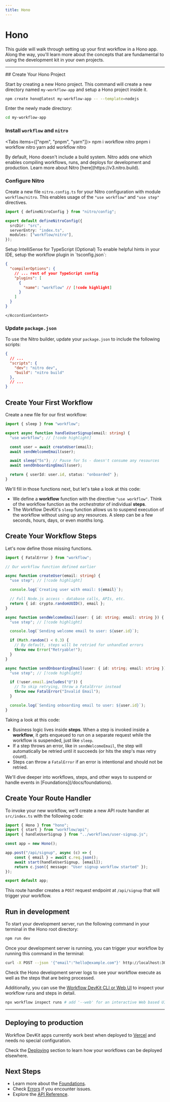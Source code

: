 ```yaml
---
title: Hono
---
```


# Hono

This guide will walk through setting up your first workflow in a Hono app. Along the way, you'll learn more about the concepts that are fundamental to using the development kit in your own projects.

---

<Steps>

<Step>
## Create Your Hono Project

Start by creating a new Hono project. This command will create a new directory named `my-workflow-app` and setup a Hono project inside it.

```bash
npm create hono@latest my-workflow-app -- --template=nodejs
```

Enter the newly made directory:

```bash
cd my-workflow-app
```

### Install `workflow` and `nitro`

<Tabs items={["npm", "pnpm", "yarn"]}>
  <Tab value="npm">
    <CodeBlock>npm i workflow nitro</CodeBlock>
  </Tab>
  <Tab value="pnpm">
    <CodeBlock>pnpm i workflow nitro</CodeBlock>
  </Tab>
  <Tab value="yarn">
    <CodeBlock>yarn add workflow nitro</CodeBlock>
  </Tab>
</Tabs>

<Callout>
By default, Hono doesn't include a build system. Nitro adds one which enables compiling workflows, runs, and deploys for development and production. Learn more about Nitro [here](https://v3.nitro.build).
</Callout>

### Configure Nitro

Create a new file `nitro.config.ts` for your Nitro configuration with module `workflow/nitro`. This enables usage of the `"use workflow"` and `"use step"` directives.

```typescript title="nitro.config.ts" lineNumbers
import { defineNitroConfig } from "nitro/config";

export default defineNitroConfig({
  srcDir: "src",
  serverEntry: "index.ts",
  modules: ["workflow/nitro"],
});
```

<Accordion type="single" collapsible>
  <AccordionItem value="typescript-intellisense" className="[&_h3]:my-0">
    <AccordionTrigger className="[&_p]:my-0 text-lg [&_p]:text-foreground">
      Setup IntelliSense for TypeScript (Optional)
    </AccordionTrigger>
    <AccordionContent className="[&_p]:my-2">
To enable helpful hints in your IDE, setup the workflow plugin in `tsconfig.json`:

```json title="tsconfig.json" lineNumbers
{
  "compilerOptions": {
    // ... rest of your TypeScript config
    "plugins": [
      {
        "name": "workflow" // [!code highlight]
      }
    ]
  }
}
```

    </AccordionContent>

  </AccordionItem>
</Accordion>

### Update `package.json`

To use the Nitro builder, update your `package.json` to include the following scripts:

```json title="package.json" lineNumbers
{
  // ...
  "scripts": {
    "dev": "nitro dev",
    "build": "nitro build"
  },
  // ...
}
```

</Step>

<Step>

## Create Your First Workflow

Create a new file for our first workflow:

```typescript title="workflows/user-signup.ts" lineNumbers
import { sleep } from "workflow";

export async function handleUserSignup(email: string) {
  "use workflow"; // [!code highlight]

  const user = await createUser(email);
  await sendWelcomeEmail(user);

  await sleep("5s"); // Pause for 5s - doesn't consume any resources
  await sendOnboardingEmail(user);

  return { userId: user.id, status: "onboarded" };
}
```

We'll fill in those functions next, but let's take a look at this code:

- We define a **workflow** function with the directive `"use workflow"`. Think of the workflow function as the _orchestrator_ of individual **steps**.
- The Workflow DevKit's `sleep` function allows us to suspend execution of the workflow without using up any resources. A sleep can be a few seconds, hours, days, or even months long.

## Create Your Workflow Steps

Let's now define those missing functions.

```typescript title="workflows/user-signup.ts" lineNumbers
import { FatalError } from "workflow";

// Our workflow function defined earlier

async function createUser(email: string) {
  "use step"; // [!code highlight]

  console.log(`Creating user with email: ${email}`);

  // Full Node.js access - database calls, APIs, etc.
  return { id: crypto.randomUUID(), email };
}

async function sendWelcomeEmail(user: { id: string; email: string }) {
  "use step"; // [!code highlight]

  console.log(`Sending welcome email to user: ${user.id}`);

  if (Math.random() < 0.3) {
    // By default, steps will be retried for unhandled errors
    throw new Error("Retryable!");
  }
}

async function sendOnboardingEmail(user: { id: string; email: string }) {
  "use step"; // [!code highlight]

  if (!user.email.includes("@")) {
    // To skip retrying, throw a FatalError instead
    throw new FatalError("Invalid Email");
  }

  console.log(`Sending onboarding email to user: ${user.id}`);
}
```

Taking a look at this code:

- Business logic lives inside **steps**. When a step is invoked inside a **workflow**, it gets enqueued to run on a separate request while the workflow is suspended, just like `sleep`.
- If a step throws an error, like in `sendWelcomeEmail`, the step will automatically be retried until it succeeds (or hits the step's max retry count).
- Steps can throw a `FatalError` if an error is intentional and should not be retried.

<Callout>
  We'll dive deeper into workflows, steps, and other ways to suspend or handle
  events in [Foundations](/docs/foundations).
</Callout>

</Step>

<Step>

## Create Your Route Handler

To invoke your new workflow, we'll create a new API route handler at `src/index.ts` with the following code:

```typescript title="src/index.ts"
import { Hono } from "hono";
import { start } from "workflow/api";
import { handleUserSignup } from "../workflows/user-signup.js";

const app = new Hono();

app.post("/api/signup", async (c) => {
    const { email } = await c.req.json();
    await start(handleUserSignup, [email]);
    return c.json({ message: "User signup workflow started" });
});

export default app;
```

This route handler creates a `POST` request endpoint at `/api/signup` that will trigger your workflow.

</Step>

<Step>

## Run in development

To start your development server, run the following command in your terminal in the Hono root directory:

```bash
npm run dev
```

Once your development server is running, you can trigger your workflow by running this command in the terminal:

```bash
curl -X POST --json '{"email":"hello@example.com"}' http://localhost:3000/api/signup
```

Check the Hono development server logs to see your workflow execute as well as the steps that are being processed.

Additionally, you can use the [Workflow DevKit CLI or Web UI](/docs/observability) to inspect your workflow runs and steps in detail.

```bash
npx workflow inspect runs # add '--web' for an interactive Web based UI
```

</Step>

</Steps>

---

## Deploying to production

Workflow DevKit apps currently work best when deployed to [Vercel](https://vercel.com/home) and needs no special configuration.

Check the [Deploying](/docs/deploying) section to learn how your workflows can be deployed elsewhere.

## Next Steps

- Learn more about the [Foundations](/docs/foundations).
- Check [Errors](/docs/errors) if you encounter issues.
- Explore the [API Reference](/docs/api-reference).
